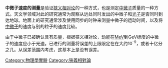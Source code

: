 {{多個問題|
{{unreferenced|time=2017-03-13T06:04:30+00:00}}
{{Expand|time=2017-03-17T16:57:03+00:00}}
{{Expert|time=2018-05-27T01:24:54+00:00}}
{{Expand language|en|time=2018-05-27T00:45:04+00:00}}
}}
'''中微子速度的测量'''是验证[[狭义相对论|狭义相对论]]的一种方式，也是测定[[中微子|中微子]]质量的一种方式。天文学领域对此的研究通常为观察从远处同时发出的中微子和[[光子|光子]]是否同时到达地球。地面上的研究通常涉及使用同步的时钟来测量中微子的运动时间，以及将[[中微子|中微子]]的速度与别的粒子的速度比较。

由于中微子已被确认具有质量，根据狭义相对论，动能在[[MeV|MeV]]到GeV标度的中微子的速度应小于光速。已进行的测量将误差的上限限定在在大约10<sup>-9</sup>，或者十亿分之几。从误差范围内考虑，这基本上是没有误差。

[[Category:物理學實驗|Category:物理學實驗]]
[[Category:狹義相對論|Category:狹義相對論]]